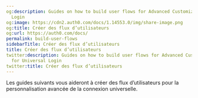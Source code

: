 ```yaml
---
og:description: Guides on how to build user flows for Advanced Customization for Universal
  Login
og:image: https://cdn2.auth0.com/docs/1.14553.0/img/share-image.png
og:title: Créer des flux d’utilisateurs
og:url: https://auth0.com/docs/
permalink: build-user-flows
sidebarTitle: Créer des flux d’utilisateurs
title: Créer des flux d’utilisateurs
twitter:description: Guides on how to build user flows for Advanced Customization
  for Universal Login
twitter:title: Créer des flux d’utilisateurs
---
```


Les guides suivants vous aideront à créer des flux d’utilisateurs pour la personnalisation avancée de la connexion universelle.